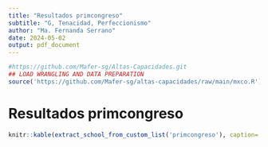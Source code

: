 ```yaml
---
title: "Resultados primcongreso"
subtitle: "G, Tenacidad, Perfeccionismo"
author: "Ma. Fernanda Serrano"
date: 2024-05-02
output: pdf_document
---
```

```r
#https://github.com/Mafer-sg/Altas-Capacidades.git
## LOAD WRANGLING AND DATA PREPARATION
source('https://github.com/Mafer-sg/altas-capacidades/raw/main/mxco.R')
```
# Resultados primcongreso

```r
knitr::kable(extract_school_from_custom_list('primcongreso'), caption='Lista de Niveles', digits=1)

```
